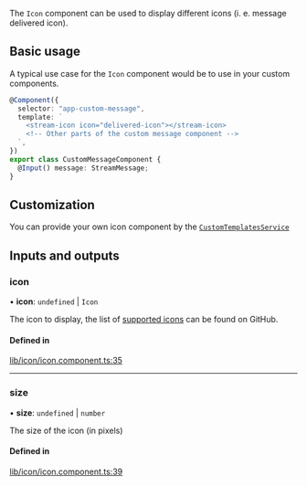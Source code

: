 The `Icon` component can be used to display different icons (i. e. message delivered icon).

## Basic usage

A typical use case for the `Icon` component would be to use in your custom components.

```typescript
@Component({
  selector: "app-custom-message",
  template: `
    <stream-icon icon="delivered-icon"></stream-icon>
    <!-- Other parts of the custom message component -->
  `,
})
export class CustomMessageComponent {
  @Input() message: StreamMessage;
}
```

## Customization

You can provide your own icon component by the [`CustomTemplatesService`](../services/CustomTemplatesService.mdx)

[//]: # "Start of generated content"
## Inputs and outputs 


### icon

• **icon**: `undefined` \| `Icon`

The icon to display, the list of [supported icons](https://github.com/GetStream/stream-chat-angular/tree/master/projects/stream-chat-angular/src/lib/icon/icon.component.ts) can be found on GitHub.

#### Defined in

[lib/icon/icon.component.ts:35](https://github.com/GetStream/stream-chat-angular/blob/b8ef6a2/projects/stream-chat-angular/src/lib/icon/icon.component.ts#L35)

___

### size

• **size**: `undefined` \| `number`

The size of the icon (in pixels)

#### Defined in

[lib/icon/icon.component.ts:39](https://github.com/GetStream/stream-chat-angular/blob/b8ef6a2/projects/stream-chat-angular/src/lib/icon/icon.component.ts#L39)

[//]: # "End of generated content"
